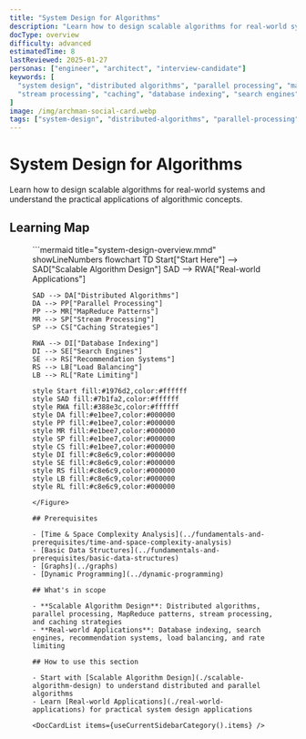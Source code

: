 ```yaml
---
title: "System Design for Algorithms"
description: "Learn how to design scalable algorithms for real-world systems. Master distributed algorithms, parallel processing, and real-world applications."
docType: overview
difficulty: advanced
estimatedTime: 8
lastReviewed: 2025-01-27
personas: ["engineer", "architect", "interview-candidate"]
keywords: [
  "system design", "distributed algorithms", "parallel processing", "mapreduce",
  "stream processing", "caching", "database indexing", "search engines"
]
image: /img/archman-social-card.webp
tags: ["system-design", "distributed-algorithms", "parallel-processing", "mapreduce", "stream-processing"]
---
```



<Head>
  <script type="application/ld+json">{JSON.stringify({
    "@context": "https://schema.org",
    "@type": "Article",
    "headline": "System Design for Algorithms",
    "description": "Learn how to design scalable algorithms for real-world systems. Master distributed algorithms, parallel processing, and real-world applications.",
    "author": {
      "@type": "Organization",
      "name": "ArchMan"
    },
    "publisher": {
      "@type": "Organization",
      "name": "ArchMan",
      "logo": {
        "@type": "ImageObject",
        "url": "https://archman.dev/img/logo.png"
      }
    },
    "datePublished": "2025-01-27",
    "dateModified": "2025-01-27"
  })}</script>
  <script type="application/ld+json">{JSON.stringify({
    "@context": "https://schema.org",
    "@type": "BreadcrumbList",
    "itemListElement": [
      {
        "@type": "ListItem",
        "position": 1,
        "name": "Home",
        "item": "https://archman.dev/"
      },
      {
        "@type": "ListItem",
        "position": 2,
        "name": "Algorithms & Data Structures",
        "item": "https://archman.dev/docs/algorithms-and-data-structures"
      },
      {
        "@type": "ListItem",
        "position": 3,
        "name": "System Design for Algorithms",
        "item": "https://archman.dev/docs/algorithms-and-data-structures/system-design-for-algorithms"
      }
    ]
  })}</script>
</Head>

# System Design for Algorithms

Learn how to design scalable algorithms for real-world systems and understand the practical applications of algorithmic concepts.

## Learning Map

<Figure caption="System design concepts organized from scalable algorithm design to real-world applications.">
```mermaid title="system-design-overview.mmd" showLineNumbers
flowchart TD
    Start["Start Here"] --> SAD["Scalable Algorithm Design"]
    SAD --> RWA["Real-world Applications"]
    
    SAD --> DA["Distributed Algorithms"]
    DA --> PP["Parallel Processing"]
    PP --> MR["MapReduce Patterns"]
    MR --> SP["Stream Processing"]
    SP --> CS["Caching Strategies"]
    
    RWA --> DI["Database Indexing"]
    DI --> SE["Search Engines"]
    SE --> RS["Recommendation Systems"]
    RS --> LB["Load Balancing"]
    LB --> RL["Rate Limiting"]
    
    style Start fill:#1976d2,color:#ffffff
    style SAD fill:#7b1fa2,color:#ffffff
    style RWA fill:#388e3c,color:#ffffff
    style DA fill:#e1bee7,color:#000000
    style PP fill:#e1bee7,color:#000000
    style MR fill:#e1bee7,color:#000000
    style SP fill:#e1bee7,color:#000000
    style CS fill:#e1bee7,color:#000000
    style DI fill:#c8e6c9,color:#000000
    style SE fill:#c8e6c9,color:#000000
    style RS fill:#c8e6c9,color:#000000
    style LB fill:#c8e6c9,color:#000000
    style RL fill:#c8e6c9,color:#000000
```
</Figure>

## Prerequisites

- [Time & Space Complexity Analysis](../fundamentals-and-prerequisites/time-and-space-complexity-analysis)
- [Basic Data Structures](../fundamentals-and-prerequisites/basic-data-structures)
- [Graphs](../graphs)
- [Dynamic Programming](../dynamic-programming)

## What's in scope

- **Scalable Algorithm Design**: Distributed algorithms, parallel processing, MapReduce patterns, stream processing, and caching strategies
- **Real-world Applications**: Database indexing, search engines, recommendation systems, load balancing, and rate limiting

## How to use this section

- Start with [Scalable Algorithm Design](./scalable-algorithm-design) to understand distributed and parallel algorithms
- Learn [Real-world Applications](./real-world-applications) for practical system design applications

<DocCardList items={useCurrentSidebarCategory().items} />
